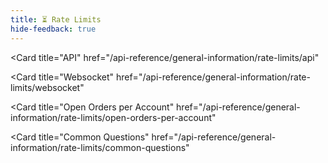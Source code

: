 ```yaml
---
title: ⏳ Rate Limits
hide-feedback: true
---
```


<CardGroup cols={1}>

<Card
  title="API"
  href="/api-reference/general-information/rate-limits/api"
>
</Card>

<Card
  title="Websocket"
  href="/api-reference/general-information/rate-limits/websocket"
>
</Card>

<Card
  title="Open Orders per Account"
  href="/api-reference/general-information/rate-limits/open-orders-per-account"
>
</Card>

<Card
  title="Common Questions"
  href="/api-reference/general-information/rate-limits/common-questions"
>
</Card>

</CardGroup>